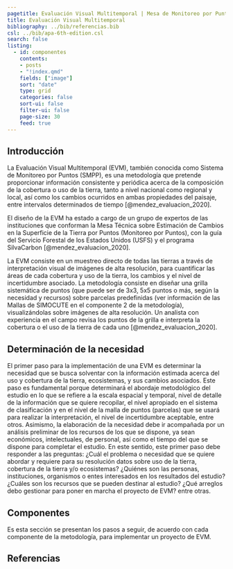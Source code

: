 ```yaml
---
pagetitle: Evaluación Visual Multitemporal | Mesa de Monitoreo por Puntos
title: Evaluación Visual Multitemporal
bibliography: ../bib/referencias.bib
csl: ../bib/apa-6th-edition.csl
search: false  
listing:
  - id: componentes
    contents:
    - posts
    - "!index.qmd"
    fields: ["image"]
    sort: "date"
    type: grid
    categories: false
    sort-ui: false
    filter-ui: false
    page-size: 30
    feed: true
---
```


## Introducción
La Evaluación Visual Multitemporal (EVM), también conocida como Sistema de Monitoreo por Puntos (SMPP), es una metodología que pretende proporcionar información consistente y periódica acerca de la composición de la cobertura o uso de la tierra, tanto a nivel nacional como regional y local, así como los cambios ocurridos en ambas propiedades del paisaje, entre intervalos determinados de tiempo [@mendez_evaluacion_2020].

El diseño de la EVM ha estado a cargo de un grupo de expertos de las instituciones que conforman la Mesa Técnica sobre Estimación de Cambios en la Superficie de la Tierra por Puntos (Monitoreo por Puntos), con la guía del Servicio Forestal de los Estados Unidos (USFS) y el programa SilvaCarbon [@mendez_evaluacion_2020].

La EVM consiste en un muestreo directo de todas las tierras a través de interpretación visual de imágenes de alta resolución, para cuantificar las áreas de cada cobertura y uso de la tierra, los cambios y el nivel de incertidumbre asociado. La metodología consiste en diseñar una grilla sistemática de puntos (que puede ser de 3x3, 5x5 puntos o más, según la necesidad y recursos) sobre parcelas predefinidas (ver información de las Mallas de SIMOCUTE en el componente 2 de la metodología), visualizándolas sobre imágenes de alta resolución. Un analista con experiencia en el campo revisa los puntos de la grilla e interpreta la cobertura o el uso de la tierra de cada uno [@mendez_evaluacion_2020]. 

## Determinación de la necesidad
El primer paso para la implementación de una EVM es determinar la necesidad que se busca solventar con la información estimada acerca del uso y cobertura de la tierra, ecosistemas, y sus cambios asociados. Este paso es fundamental porque determinará el abordaje metodológico del estudio en lo que se refiere a la escala espacial y temporal, nivel de detalle de la información que se quiere recopilar, el nivel apropiado en el sistema de clasificación y en el nivel de la malla de puntos (parcelas) que se usará para realizar la interpretación, el nivel de incertidumbre aceptable, entre otros. Asimismo, la elaboración de la necesidad debe ir acompañada por un análisis preliminar de los recursos de los que se dispone, ya sean económicos, intelectuales, de personal, así como el tiempo del que se dispone para completar el estudio. 
En este sentido, este primer paso debe responder a las preguntas: ¿Cuál el problema o necesidad que se quiere abordar y requiere para su resolución datos sobre uso de la tierra, cobertura de la tierra y/o ecosistemas? ¿Quiénes son las personas, instituciones, organismos o entes interesados en los resultados del estudio? ¿Cuáles son los recursos que se pueden destinar al estudio? ¿Qué arreglos debo gestionar para poner en marcha el proyecto de EVM? entre otras.

## Componentes
Es esta sección se presentan los pasos a seguir, de acuerdo con cada componente de la metodología, para implementar un proyecto de EVM.

::: {#componentes}
:::

## Referencias

::: {#refs}
:::